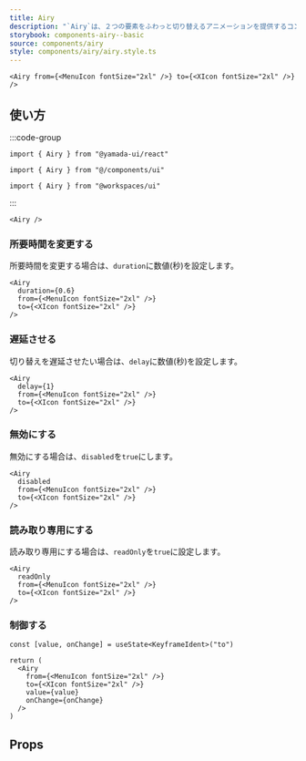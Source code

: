 ```yaml
---
title: Airy
description: "`Airy`は、２つの要素をふわっと切り替えるアニメーションを提供するコンポーネントです。"
storybook: components-airy--basic
source: components/airy
style: components/airy/airy.style.ts
---
```


```tsx preview
<Airy from={<MenuIcon fontSize="2xl" />} to={<XIcon fontSize="2xl" />} />
```

## 使い方

:::code-group

```tsx [package]
import { Airy } from "@yamada-ui/react"
```

```tsx [alias]
import { Airy } from "@/components/ui"
```

```tsx [monorepo]
import { Airy } from "@workspaces/ui"
```

:::

```tsx
<Airy />
```

### 所要時間を変更する

所要時間を変更する場合は、`duration`に数値(秒)を設定します。

```tsx preview
<Airy
  duration={0.6}
  from={<MenuIcon fontSize="2xl" />}
  to={<XIcon fontSize="2xl" />}
/>
```

### 遅延させる

切り替えを遅延させたい場合は、`delay`に数値(秒)を設定します。

```tsx preview
<Airy
  delay={1}
  from={<MenuIcon fontSize="2xl" />}
  to={<XIcon fontSize="2xl" />}
/>
```

### 無効にする

無効にする場合は、`disabled`を`true`にします。

```tsx preview
<Airy
  disabled
  from={<MenuIcon fontSize="2xl" />}
  to={<XIcon fontSize="2xl" />}
/>
```

### 読み取り専用にする

読み取り専用にする場合は、`readOnly`を`true`に設定します。

```tsx preview
<Airy
  readOnly
  from={<MenuIcon fontSize="2xl" />}
  to={<XIcon fontSize="2xl" />}
/>
```

### 制御する

```tsx preview functional client
const [value, onChange] = useState<KeyframeIdent>("to")

return (
  <Airy
    from={<MenuIcon fontSize="2xl" />}
    to={<XIcon fontSize="2xl" />}
    value={value}
    onChange={onChange}
  />
)
```

## Props

<PropsTable name="airy" />
